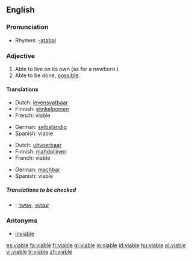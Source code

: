==English==

===Pronunciation===
*Rhymes: [[Rhymes:English:-aɪəbəl|-aɪəbəl]]

===Adjective===
{{en-adj}}

# Able to live on its own (as for a newborn.)
# Able to be done, [[possible]].

====Translations====
{{trans-top|able to live on its own}}
*Dutch: [[levensvatbaar]]
*Finnish: [[elinkelpoinen]]
*French: viable
{{trans-mid}}
*German: [[selbständig]]
*Spanish: viable
{{trans-bottom}}

{{trans-top|possible}}
*Dutch: [[uitvoerbaar]]
*Finnish: [[mahdollinen]]
*French: viable
{{trans-mid}}
*German: [[machbar]]
*Spanish: viable
{{trans-bottom}}

=====Translations to be checked=====
{{checktrans}}
*{{ttbc|Hebrew}}: [[עצמאי]] ,[[אפשר]]

===Antonyms===
*[[inviable]]

[[es:viable]]
[[fa:viable]]
[[fr:viable]]
[[gl:viable]]
[[io:viable]]
[[id:viable]]
[[hu:viable]]
[[pl:viable]]
[[vi:viable]]
[[tr:viable]]
[[zh:viable]]